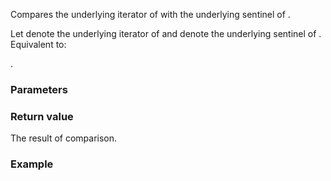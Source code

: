{{title|1= operator=={{small|(ranges::enumerate_view::''iterator'', ranges::enumerate_view::''sentinel''{{sep}})}}}}
{{cpp/ranges/enumerate_view/navbar}}

{{dcl begin}}
{{dcl|since=c++23|1=
friend constexpr bool operator==( const /*iterator*/&lt;Const&gt;&amp; x, const /*sentinel*/&amp; y );
}}
{{dcl end}}

Compares the underlying iterator of {{c|x}} with the underlying sentinel of {{c|y}}.

Let {{lti|cpp/ranges/enumerate_view/iterator#Data members|current_}} denote the underlying iterator of {{c|x}} and {{rlpi|/#Data members|end_}} denote the underlying sentinel of {{c|y}}. Equivalent to:

{{c|1=return x.current_ == y.end_;}}.

{{cpp/hidden friend|{{tt|enumerate_view::''sentinel''&lt;Const&gt;}}}}

{{cpp/note synthesized eq}}

===Parameters===
{{par begin}}
{{par|x|an {{lt|cpp/ranges/enumerate_view/iterator}} to compare}}
{{par|y|a {{rlp|/|sentinel}} to compare}}
{{par end}}

===Return value===
The result of comparison.

===Example===
{{example
|code=
|output=
}}

{{langlinks|de|es|ja|ru|zh}}